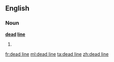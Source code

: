==English==

===Noun===
'''[[dead]] [[line]]'''
#{{misspelling of|deadline}}

[[fr:dead line]]
[[ml:dead line]]
[[ta:dead line]]
[[zh:dead line]]